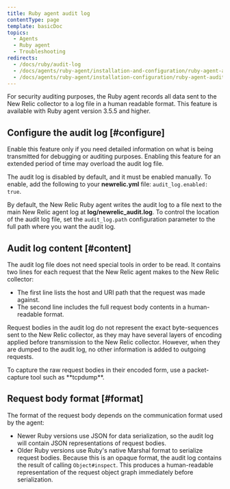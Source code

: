 ```yaml
---
title: Ruby agent audit log
contentType: page
template: basicDoc
topics:
  - Agents
  - Ruby agent
  - Troubleshooting
redirects:
  - /docs/ruby/audit-log
  - /docs/agents/ruby-agent/installation-and-configuration/ruby-agent-audit-log
  - /docs/agents/ruby-agent/installation-configuration/ruby-agent-audit-log
---
```


For security auditing purposes, the Ruby agent records all data sent to the New Relic collector to a log file in a human readable format. This feature is available with Ruby agent version 3.5.5 and higher.

## Configure the audit log [#configure]

<Callout variant="caution">
  Enable this feature only if you need detailed information on what is being transmitted for debugging or auditing purposes. Enabling this feature for an extended period of time may overload the audit log file.
</Callout>

The audit log is disabled by default, and it must be enabled manually. To enable, add the following to your **newrelic.yml** file: `audit_log.enabled: true`.

By default, the New Relic Ruby agent writes the audit log to a file next to the main New Relic agent log at **log/newrelic_audit.log**. To control the location of the audit log file, set the `audit_log.path` configuration parameter to the full path where you want the audit log.

## Audit log content [#content]

The audit log file does not need special tools in order to be read. It contains two lines for each request that the New Relic agent makes to the New Relic collector:

* The first line lists the host and URI path that the request was made against.
* The second line includes the full request body contents in a human-readable format.

Request bodies in the audit log do not represent the exact byte-sequences sent to the New Relic collector, as they may have several layers of encoding applied before transmission to the New Relic collector. However, when they are dumped to the audit log, no other information is added to outgoing requests.

<Callout variant="tip">
  To capture the raw request bodies in their encoded form, use a packet-capture tool such as **tcpdump**.
</Callout>

## Request body format [#format]

The format of the request body depends on the communication format used by the agent:

* Newer Ruby versions use JSON for data serialization, so the audit log will contain JSON representations of request bodies.
* Older Ruby versions use Ruby's native Marshal format to serialize request bodies. Because this is an opaque format, the audit log contains the result of calling `Object#inspect`. This produces a human-readable representation of the request object graph immediately before serialization.
